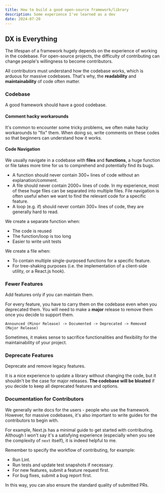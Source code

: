 ```yaml
---
title: How to build a good open-source framework/library
description: Some experience I've learned as a dev
date: 2024-07-20
---
```


## DX is Everything

The lifespan of a framework hugely depends on the experience of working in the codebase.
For open-source projects, the difficulty of contributing can change people's willingness to become contributors.

All contributors must understand how the codebase works, which is arduous for massive codebases.
That's why, the **readability** and **maintainability** of code often matter.

### Codebase

A good framework should have a good codebase.

#### Comment hacky workarounds

It's common to encounter some tricky problems, we often make hacky workarounds to "fix" them.
When doing so, write comments on these codes so that beginners can understand how it works.

#### Code Navigation

We usually navigate in a codebase with **files** and **functions**, a huge function or file takes more time for us to comprehend and potentially find its bugs.

- A function should never contain 300+ lines of code without an explanation/comment.
- A file should never contain 2000+ lines of code.
  In my experience, most of these huge files can be separated into multiple files.
  File navigation is often useful when we want to find the relevant code for a specific feature.
- A loop (e.g. if) should never contain 300+ lines of code, they are generally hard to read.

We create a separate function when:

- The code is reused
- The function/loop is too long
- Easier to write unit tests

We create a file when:

- To contain multiple single-purposed functions for a specific feature.
- For tree-shaking purposes (i.e. the implementation of a client-side utility, or a React.js hook).

### Fewer Features

Add features only if you can maintain them.

For every feature, you have to carry them on the codebase even when you deprecated them.
You will need to make a **major** release to remove them once you decide to support them.

```
Announced (Minor Release) -> Documented -> Deprecated -> Removed (Major Release)
```

Sometimes, it makes sense to sacrifice functionalities and flexibility for the maintainability of your project.

### Deprecate Features

Deprecate and remove legacy features.

It is a nice experience to update a library without changing the code, but it shouldn't be the case for major releases.
**The codebase will be bloated** if you decide to keep all deprecated features and options.

### Documentation for Contributors

We generally write docs for the users - people who use the framework.
However, for massive codebases, it's also important to write guides for the contributors to begin with.

For example, Next.js has a minimal guide to get started with contributing.
Although I won't say it's a satisfying experience (especially when you see the complexity of `next` itself), it is indeed helpful to me.

Remember to specify the workflow of contributing, for example:

- Run Lint.
- Run tests and update test snapshots if necessary.
- For new features, submit a feature request first.
- For bug fixes, submit a bug report first.

In this way, you can also ensure the standard quality of submitted PRs.
